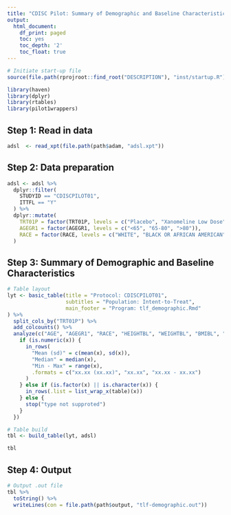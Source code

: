 ```yaml
---
title: "CDISC Pilot: Summary of Demographic and Baseline Characteristics"
output:
  html_document:
    df_print: paged
    toc: yes
    toc_depth: '2'
    toc_float: true
---
```


```r
# Initiate start-up file
source(file.path(rprojroot::find_root("DESCRIPTION"), "inst/startup.R"))
```

```r


library(haven) 
library(dplyr)
library(rtables)
library(pilot1wrappers)
```

## Step 1: Read in data

```r
adsl  <- read_xpt(file.path(path$adam, "adsl.xpt")) 
```

## Step 2: Data preparation
```r
adsl <- adsl %>%
  dplyr::filter(
    STUDYID == "CDISCPILOT01",
    ITTFL == "Y"
  ) %>%
  dplyr::mutate(
    TRT01P = factor(TRT01P, levels = c("Placebo", "Xanomeline Low Dose",  "Xanomeline High Dose")),
    AGEGR1 = factor(AGEGR1, levels = c("<65", "65-80", ">80")),
    RACE = factor(RACE, levels = c("WHITE", "BLACK OR AFRICAN AMERICAN", "AMERICAN INDIAN OR ALASKA NATIVE"))
  )
```

## Step 3: Summary of Demographic and Baseline Characteristics 
```r
# Table layout
lyt <- basic_table(title = "Protocol: CDISCPILOT01",
                   subtitles = "Population: Intent-to-Treat",
                   main_footer = "Program: tlf_demographic.Rmd" 
) %>%
  split_cols_by("TRT01P") %>%
  add_colcounts() %>%
  analyze(c("AGE", "AGEGR1", "RACE", "HEIGHTBL", "WEIGHTBL", "BMIBL", "MMSETOT"), function(x, ...) {
    if (is.numeric(x)) {
      in_rows(
        "Mean (sd)" = c(mean(x), sd(x)),
        "Median" = median(x),
        "Min - Max" = range(x),
        .formats = c("xx.xx (xx.xx)", "xx.xx", "xx.xx - xx.xx")
      )
    } else if (is.factor(x) || is.character(x)) {
      in_rows(.list = list_wrap_x(table)(x))
    } else {
      stop("type not supproted")
    }
  })

# Table build
tbl <- build_table(lyt, adsl)

tbl
```
 
## Step 4: Output

```r
# Output .out file 
tbl %>%
  toString() %>%
  writeLines(con = file.path(path$output, "tlf-demographic.out"))
```




